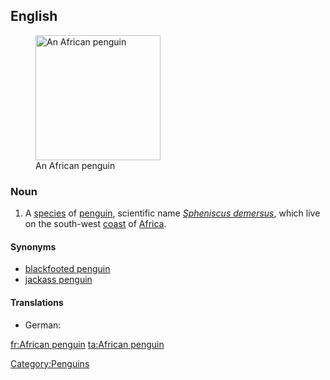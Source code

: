 ==English==
{{wikipedia}}
[[Image:508px-African.penguin.bristol.750pix (Pingstone).jpg|200px|thumb|right|An African penguin]]

===Noun===
{{en-noun|sg=[[African]] [[penguin]]}}

# A [[species]] of [[penguin]], scientific name ''[[Spheniscus demersus]]'', which live on the south-west [[coast]] of [[Africa]].

====Synonyms====
*[[blackfooted penguin]]
*[[jackass penguin]]

====Translations====
* German: {{t-|de|Brillenpinguin|m}}
[[Category:Penguins]]

[[fr:African penguin]]
[[ta:African penguin]]